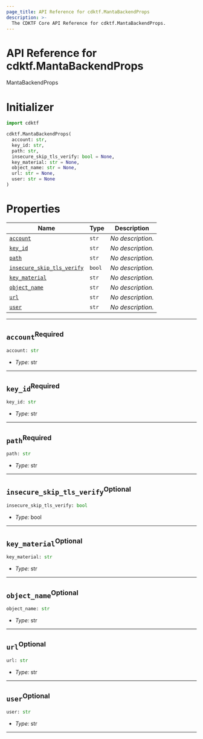 ```yaml
---
page_title: API Reference for cdktf.MantaBackendProps
description: >-
  The CDKTF Core API Reference for cdktf.MantaBackendProps.
---
```


<!-- This file is generated through yarn generate-docs -->

# API Reference for cdktf.MantaBackendProps

   MantaBackendProps <a name="MantaBackendProps" id="cdktf.MantaBackendProps"></a>
  
  # Initializer <a name="Initializer" id="cdktf.MantaBackendProps.Initializer"></a>
  
  ```python
  import cdktf
  
  cdktf.MantaBackendProps(
    account: str,
    key_id: str,
    path: str,
    insecure_skip_tls_verify: bool = None,
    key_material: str = None,
    object_name: str = None,
    url: str = None,
    user: str = None
  )
  ```
  
  # Properties <a name="Properties" id="Properties"></a>
  
  | **Name** | **Type** | **Description** |
  | --- | --- | --- |
  | <code><a href="#cdktf.MantaBackendProps.property.account">account</a></code> | <code>str</code> | *No description.* |
  | <code><a href="#cdktf.MantaBackendProps.property.keyId">key_id</a></code> | <code>str</code> | *No description.* |
  | <code><a href="#cdktf.MantaBackendProps.property.path">path</a></code> | <code>str</code> | *No description.* |
  | <code><a href="#cdktf.MantaBackendProps.property.insecureSkipTlsVerify">insecure_skip_tls_verify</a></code> | <code>bool</code> | *No description.* |
  | <code><a href="#cdktf.MantaBackendProps.property.keyMaterial">key_material</a></code> | <code>str</code> | *No description.* |
  | <code><a href="#cdktf.MantaBackendProps.property.objectName">object_name</a></code> | <code>str</code> | *No description.* |
  | <code><a href="#cdktf.MantaBackendProps.property.url">url</a></code> | <code>str</code> | *No description.* |
  | <code><a href="#cdktf.MantaBackendProps.property.user">user</a></code> | <code>str</code> | *No description.* |
  
  ---
  
  ## `account`<sup>Required</sup> <a name="account" id="cdktf.MantaBackendProps.property.account"></a>
  
  ```python
  account: str
  ```
  
  - *Type:* str
  
  ---
  
  ## `key_id`<sup>Required</sup> <a name="key_id" id="cdktf.MantaBackendProps.property.keyId"></a>
  
  ```python
  key_id: str
  ```
  
  - *Type:* str
  
  ---
  
  ## `path`<sup>Required</sup> <a name="path" id="cdktf.MantaBackendProps.property.path"></a>
  
  ```python
  path: str
  ```
  
  - *Type:* str
  
  ---
  
  ## `insecure_skip_tls_verify`<sup>Optional</sup> <a name="insecure_skip_tls_verify" id="cdktf.MantaBackendProps.property.insecureSkipTlsVerify"></a>
  
  ```python
  insecure_skip_tls_verify: bool
  ```
  
  - *Type:* bool
  
  ---
  
  ## `key_material`<sup>Optional</sup> <a name="key_material" id="cdktf.MantaBackendProps.property.keyMaterial"></a>
  
  ```python
  key_material: str
  ```
  
  - *Type:* str
  
  ---
  
  ## `object_name`<sup>Optional</sup> <a name="object_name" id="cdktf.MantaBackendProps.property.objectName"></a>
  
  ```python
  object_name: str
  ```
  
  - *Type:* str
  
  ---
  
  ## `url`<sup>Optional</sup> <a name="url" id="cdktf.MantaBackendProps.property.url"></a>
  
  ```python
  url: str
  ```
  
  - *Type:* str
  
  ---
  
  ## `user`<sup>Optional</sup> <a name="user" id="cdktf.MantaBackendProps.property.user"></a>
  
  ```python
  user: str
  ```
  
  - *Type:* str
  
  ---
  
